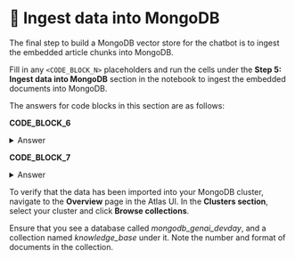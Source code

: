 
# 👐 Ingest data into MongoDB

The final step to build a MongoDB vector store for the chatbot is to ingest the embedded article chunks into MongoDB.

Fill in any `<CODE_BLOCK_N>` placeholders and run the cells under the **Step 5: Ingest data into MongoDB** section in the notebook to ingest the embedded documents into MongoDB.

The answers for code blocks in this section are as follows:

**CODE_BLOCK_6**

<details>
<summary>Answer</summary>
<div>
```python
mongodb_client[DB_NAME][COLLECTION_NAME]
```
</div>
</details>

**CODE_BLOCK_7**

<details>
<summary>Answer</summary>
<div>
```python
collection.insert_many(embedded_docs)
```
</div>
</details>

To verify that the data has been imported into your MongoDB cluster, navigate to the **Overview** page in the Atlas UI. In the **Clusters section**, select your cluster and click **Browse collections**.

<Screenshot url="https://cloud.mongodb.com" src="img/screenshots/30-prepare-the-data/4-ingest-data/1-browse-collections.png" alt="Browse collections" />

Ensure that you see a database called _mongodb_genai_devday_, and a collection named _knowledge_base_ under it. Note the number and format of documents in the collection.

<Screenshot url="https://cloud.mongodb.com" src="img/screenshots/30-prepare-the-data/4-ingest-data/2-verify-collection.png" alt="Verify collection" />